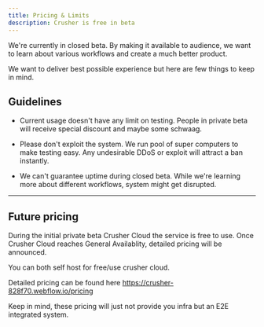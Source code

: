 ```yaml
---
title: Pricing & Limits
description: Crusher is free in beta
---
```



We're currently in closed beta. By making it available to audience, we want to learn about various workflows and create a much better product.

 We want to deliver best possible experience but here are few things to keep in mind.


## Guidelines

- Current usage doesn't have any limit on testing. People in private beta will receive special discount and maybe some schwaag.

- Please don't exploit the system. We run pool of super computers to make testing easy. Any undesirable DDoS or exploit will attract a ban instantly.

- We can't guarantee uptime during closed beta. While we're learning more about different workflows, system might get disrupted.


---

## Future pricing

During the initial private beta Crusher Cloud the service is free to use.
Once Crusher Cloud reaches General Availablity, detailed pricing will be announced.

You can both self host for free/use crusher cloud.

Detailed pricing can be found here https://crusher-828f70.webflow.io/pricing



Keep in mind, these pricing will just not provide you infra but an E2E integrated system.